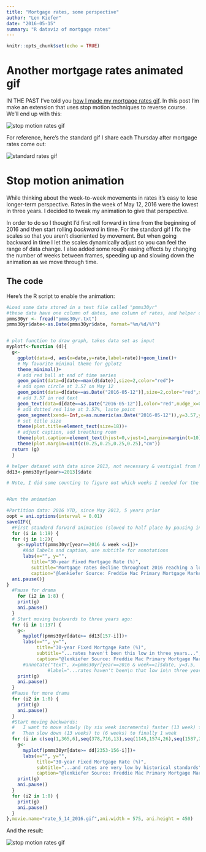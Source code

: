 ```yaml
---
title: "Mortgage rates, some perspective"
author: "Len Kiefer"
date: "2016-05-15"
summary: "R dataviz of mortgage rates"
---
```


```r
knitr::opts_chunk$set(echo = TRUE)
```
# Another mortgage rates animated gif

IN THE PAST I've told you [how I made my mortgage rates gif]({../ 2016-03-10-mortgage-rates-gif %}). In this post I'm make an extension that uses stop motion techniques to reverse course. We'll end up with this:

<img src="{{ site.url }}/img/charts_may_15_2016/rate_5_14_2016.gif" alt="stop motion rates gif"/>

For reference, here's the standard gif I share each Thursday after mortgage rates come out:

<img src="{{ site.url }}/img/charts_may_15_2016/rate_5_12_2016.gif" alt="standard rates gif"/>

# Stop motion animation

While thinking about the week-to-week movements in rates it's easy to lose longer-term perspective.  Rates in the week of May 12, 2016 were the lowest in three years.  I decided to tweak my animation to give that perspective.

In order to do so I thought I'd first roll forward in time from the beginning of 2016 and then start rolling *backward* in time.  For the standard gif I fix the scales so that you aren't disoriented by movement. But when going backward in time I let the scales dynamically adjust so you can feel the range of data change. I also added some rough easing effects by changing the number of weeks between frames, speeding up and slowing down the animation as we move through time.

## The code

Here's the R script to enable the animation:

```r
#Load some data stored in a text file called "pmms30yr"
#these data have one column of dates, one column of rates, and helper columns called year and week (week number)
pmms30yr <- fread("pmms30yr.txt")
pmms30yr$date<-as.Date(pmms30yr$date, format="%m/%d/%Y")


# plot function to draw graph, takes data set as input
myplotf<-function (d){
  g<-
    ggplot(data=d, aes(x=date,y=rate,label=rate))+geom_line()+
    # My favorite minimal theme for gplot2
    theme_minimal()+
    # add red ball at end of time series
    geom_point(data=d[date==max(d$date)],size=2,color="red")+  
    # add open circle at 3.57 on May 12
    geom_point(data=d[date==as.Date("2016-05-12")],size=2,color="red",shape=1)+ 
    # add 3.57 in red text
    geom_text(data=d[date==as.Date("2016-05-12")],color="red",nudge_x=0.25,hjust=-0.2)+
    # add dotted red line at 3.57%, laste point
    geom_segment(xend=-Inf,x=as.numeric(as.Date("2016-05-12")),y=3.57,yend=3.57,color="red",linetype=2)+
    # set title size
    theme(plot.title=element_text(size=18))+
    # adjust caption, add breathing room
    theme(plot.caption=element_text(hjust=0,vjust=1,margin=margin(t=10)))+
    theme(plot.margin=unit(c(0.25,0.25,0.25,0.25),"cm"))
  return (g)
  }

# helper dataset with data since 2013, not necessary & vestigial from how I built this up
dd13<-pmms30yr[year>=2013]$date

# Note, I did some counting to figure out which weeks I needed for the animation.  Not elegant, but works.


#Run the animation

#Partition data: 2016 YTD, since May 2013, 5 years prior
oopt = ani.options(interval = 0.01)
saveGIF({
  #First standard forward animation (slowed to half place by pausing in J:
  for (i in 1:19) {
  for (j in 1:2){
    g<-myplotf(pmms30yr[year==2016 & week <=i])+
      #Add labels and caption, use subtitle for annotations
      labs(x="", y="",
         title="30-year Fixed Mortgage Rate (%)",
         subtitle="Mortgage rates decline throughout 2016 reaching a low on May 12...",
         caption="@lenkiefer Source: Freddie Mac Primary Mortgage Market Survey")
  ani.pause()}
}
  #Pause for drama
    for (i2 in 1:8) {
    print(g)
    ani.pause()
  }
  # Start moving backwards to three years ago:
  for (i in 1:137) {
    g<-
      myplotf(pmms30yr[date>= dd13[157-i]])+
      labs(x="", y="",
           title="30-year Fixed Mortgage Rate (%)",
           subtitle="...rates haven't been this low in three years...",
           caption="@lenkiefer Source: Freddie Mac Primary Mortgage Market Survey")
      #annotate("text", x=pmms30yr[year==2016 & week==1]$date, y=3.5, 
               #label="...rates haven't been\n that low in\n three years.",color="red",hjust=0)
    print(g)
    ani.pause()
  }
  #Pause for more drama
  for (i2 in 1:8) {
    print(g)
    ani.pause()
  }
  #Start moving backwards:
  #   I want to move slowly (by six week increments) faster (13 week) faster (26 weeks)
  #   Then slow down (13 weeks) to (6 weeks) to finally 1 week
  for (i in c(seq(1,365,6),seq(378,716,13),seq(1145,1574,26),seq(1587,2003,13),seq(2016,2185,6),2196) ) {
    g<-
      myplotf(pmms30yr[date>= dd[2353-156-i]])+
      labs(x="", y="",
           title="30-year Fixed Mortgage Rate (%)",
           subtitle="...and rates are very low by historical standards",
           caption="@lenkiefer Source: Freddie Mac Primary Mortgage Market Survey")
    print(g)
    ani.pause()
  }
  for (i2 in 1:8) {
    print(g)
    ani.pause()
  }
},movie.name="rate_5_14_2016.gif",ani.width = 575, ani.height = 450)

```

And the result:

<img src="{{ site.url }}/img/charts_may_15_2016/rate_5_14_2016.gif" alt="stop motion rates gif"/>



